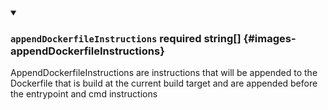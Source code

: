 
<details className="config-field" data-expandable="false" open>
<summary>

### `appendDockerfileInstructions` <span className="config-field-required" data-required="false">required</span> <span className="config-field-type">string[]</span> <span className="config-field-default"></span> <span className="config-field-enum"></span> {#images-appendDockerfileInstructions}

AppendDockerfileInstructions are instructions that will be appended to the Dockerfile that is build
at the current build target and are appended before the entrypoint and cmd instructions

</summary>



</details>

